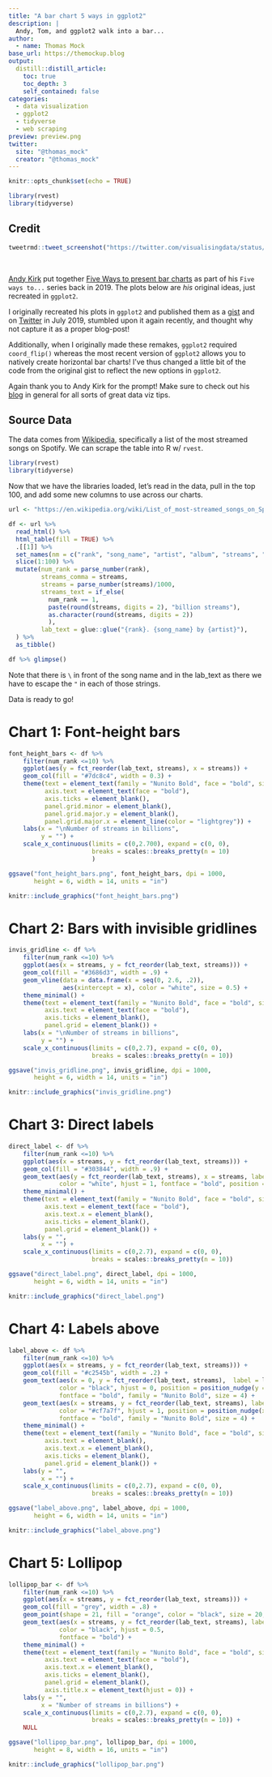 ```yaml
---
title: "A bar chart 5 ways in ggplot2"
description: |
  Andy, Tom, and ggplot2 walk into a bar...
author:
  - name: Thomas Mock
base_url: https://themockup.blog
output: 
  distill::distill_article:
    toc: true
    toc_depth: 3
    self_contained: false
categories:
  - data visualization
  - ggplot2
  - tidyverse
  - web scraping
preview: preview.png
twitter:
  site: "@thomas_mock"
  creator: "@thomas_mock"
---
```


```r
knitr::opts_chunk$set(echo = TRUE)

library(rvest)
library(tidyverse)
```

## Credit

```r
tweetrmd::tweet_screenshot("https://twitter.com/visualisingdata/status/1151498640910888961")
```
<br>

[Andy Kirk](https://twitter.com/visualisingdata/status/1151443335049023489?s=20) put together [Five Ways to present bar charts](https://www.visualisingdata.com/2019/07/five-ways-to-present-bar-charts/) as part of his `Five ways to...`  series back in 2019. The plots below are *his* original ideas, just recreated in `ggplot2`.

I originally recreated his plots in `ggplot2` and published them as a [gist](https://gist.github.com/jthomasmock/2db9db2c534a48af9e2330758be90b8b) and on [Twitter](https://twitter.com/thomas_mock/status/1151492858215567362?s=20) in July 2019, stumbled upon it again recently, and thought why not capture it as a proper blog-post! 

Additionally, when I originally made these remakes, `ggplot2` required `coord_flip()` whereas the most recent version of `ggplot2` allows you to natively create horizontal bar charts! I've thus changed a little bit of the code from the original gist to reflect the new options in `ggplot2`.

Again thank you to Andy Kirk for the prompt! Make sure to check out his [blog](https://www.visualisingdata.com/) in general for all sorts of great data viz tips.

## Source Data

The data comes from [Wikipedia](https://en.wikipedia.org/wiki/List_of_most-streamed_songs_on_Spotify), specifically a list of the most streamed songs on Spotify. We can scrape the table into R w/ `rvest`.

```r
library(rvest)
library(tidyverse)
```

Now that we have the libraries loaded, let's read in the data, pull in the top 100, and add some new columns to use across our charts.

```r
url <- "https://en.wikipedia.org/wiki/List_of_most-streamed_songs_on_Spotify"

df <- url %>% 
  read_html() %>% 
  html_table(fill = TRUE) %>% 
  .[[1]] %>% 
  set_names(nm = c("rank", "song_name", "artist", "album", "streams", "date_published")) %>% 
  slice(1:100) %>% 
  mutate(num_rank = parse_number(rank),
         streams_comma = streams,
         streams = parse_number(streams)/1000,
         streams_text = if_else(
           num_rank == 1,
           paste(round(streams, digits = 2), "billion streams"),
           as.character(round(streams, digits = 2))
           ),
         lab_text = glue::glue("{rank}. {song_name} by {artist}"),
  ) %>% 
  as_tibble()

df %>% glimpse()
```
<aside> Note that there is `\` in front of the song name and in the lab_text as there we have to escape the `"` in each of those strings. </aside>

Data is ready to go!


# Chart 1: Font-height bars

```r
font_height_bars <- df %>% 
    filter(num_rank <=10) %>% 
    ggplot(aes(y = fct_reorder(lab_text, streams), x = streams)) +
    geom_col(fill = "#7dc8c4", width = 0.3) +
    theme(text = element_text(family = "Nunito Bold", face = "bold", size = 14),
          axis.text = element_text(face = "bold"),
          axis.ticks = element_blank(),
          panel.grid.minor = element_blank(),
          panel.grid.major.y = element_blank(),
          panel.grid.major.x = element_line(color = "lightgrey")) +
    labs(x = "\nNumber of streams in billions",
         y = "") +
    scale_x_continuous(limits = c(0,2.700), expand = c(0, 0),
                       breaks = scales::breaks_pretty(n = 10)
                       )

ggsave("font_height_bars.png", font_height_bars, dpi = 1000,
       height = 6, width = 14, units = "in")
```

```r
knitr::include_graphics("font_height_bars.png")
```
# Chart 2: Bars with invisible gridlines

```r
invis_gridline <- df %>% 
    filter(num_rank <=10) %>% 
    ggplot(aes(x = streams, y = fct_reorder(lab_text, streams))) +
    geom_col(fill = "#3686d3", width = .9) +
    geom_vline(data = data.frame(x = seq(0, 2.6, .2)),
               aes(xintercept = x), color = "white", size = 0.5) +
    theme_minimal() +
    theme(text = element_text(family = "Nunito Bold", face = "bold", size = 14),
          axis.text = element_text(face = "bold"),
          axis.ticks = element_blank(),
          panel.grid = element_blank()) +
    labs(x = "\nNumber of streams in billions",
         y = "") +
    scale_x_continuous(limits = c(0,2.7), expand = c(0, 0),
                       breaks = scales::breaks_pretty(n = 10))

ggsave("invis_gridline.png", invis_gridline, dpi = 1000,
       height = 6, width = 14, units = "in")
```

```r
knitr::include_graphics("invis_gridline.png")
```



# Chart 3: Direct labels

```r
direct_label <- df %>% 
    filter(num_rank <=10) %>% 
    ggplot(aes(x = streams, y = fct_reorder(lab_text, streams))) +
    geom_col(fill = "#303844", width = .9) +
    geom_text(aes(y = fct_reorder(lab_text, streams), x = streams, label = streams_text),
              color = "white", hjust = 1, fontface = "bold", position = position_nudge(x = -.020)) +
    theme_minimal() +
    theme(text = element_text(family = "Nunito Bold", face = "bold", size = 16),
          axis.text = element_text(face = "bold"),
          axis.text.x = element_blank(),
          axis.ticks = element_blank(),
          panel.grid = element_blank()) +
    labs(y = "",
         x = "") +
    scale_x_continuous(limits = c(0,2.7), expand = c(0, 0),
                       breaks = scales::breaks_pretty(n = 10))

ggsave("direct_label.png", direct_label, dpi = 1000,
       height = 6, width = 14, units = "in")

```

```r
knitr::include_graphics("direct_label.png")
```

# Chart 4: Labels above

```r
label_above <- df %>% 
    filter(num_rank <=10) %>% 
    ggplot(aes(x = streams, y = fct_reorder(lab_text, streams))) +
    geom_col(fill = "#c2545b", width = .2) +
    geom_text(aes(x = 0, y = fct_reorder(lab_text, streams),  label = lab_text),
              color = "black", hjust = 0, position = position_nudge(y = 0.3),
              fontface = "bold", family = "Nunito Bold", size = 4) +
    geom_text(aes(x = streams, y = fct_reorder(lab_text, streams), label = streams_text),
              color = "#cf7a7f", hjust = 1, position = position_nudge(x = -.02, y = 0.3),
              fontface = "bold", family = "Nunito Bold", size = 4) +
    theme_minimal() +
    theme(text = element_text(family = "Nunito Bold", face = "bold", size = 14),
          axis.text = element_blank(),
          axis.text.x = element_blank(),
          axis.ticks = element_blank(),
          panel.grid = element_blank()) +
    labs(y = "",
         x = "") +
    scale_x_continuous(limits = c(0,2.7), expand = c(0, 0),
                       breaks = scales::breaks_pretty(n = 10))

ggsave("label_above.png", label_above, dpi = 1000,
       height = 6, width = 14, units = "in")
```

```r
knitr::include_graphics("label_above.png")
```

# Chart 5: Lollipop

```r
lollipop_bar <- df %>% 
    filter(num_rank <=10) %>% 
    ggplot(aes(x = streams, y = fct_reorder(lab_text, streams))) +
    geom_col(fill = "grey", width = .8) +
    geom_point(shape = 21, fill = "orange", color = "black", size = 20, stroke = 1) +
    geom_text(aes(x = streams, y = fct_reorder(lab_text, streams), label = streams),
              color = "black", hjust = 0.5, 
              fontface = "bold") +
    theme_minimal() +
    theme(text = element_text(family = "Nunito Bold", face = "bold", size = 14),
          axis.text = element_text(face = "bold"),
          axis.text.x = element_blank(),
          axis.ticks = element_blank(),
          panel.grid = element_blank(),
          axis.title.x = element_text(hjust = 0)) +
    labs(y = "",
         x = "Number of streams in billions") +
    scale_x_continuous(limits = c(0,2.7), expand = c(0, 0),
                       breaks = scales::breaks_pretty(n = 10)) +
    NULL

ggsave("lollipop_bar.png", lollipop_bar, dpi = 1000,
       height = 8, width = 16, units = "in")
```

```r
knitr::include_graphics("lollipop_bar.png")
```
